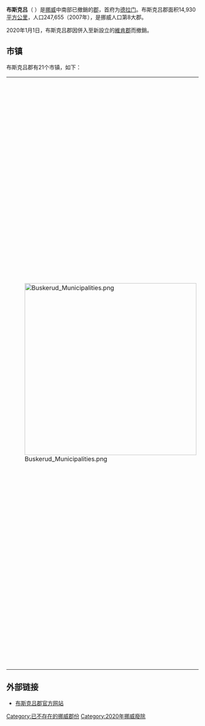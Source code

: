 {{NoteTA
|1=zh-hans:布斯克吕; zh-tw:布斯克魯;
|2=zh:靈厄里克; zh-tw:林格里克;
}}
{{Infobox_Fylke|
name=Buskerud|
fullname=Buskerud fylke|
isocode=06|
capital=[[德拉門|德拉門]]|
governor=Tor Ottar Karlsen (Ap)|
province=[[東挪威|東挪威]]|
arearank=12|
area=14,930|
arealand=13,797|
areapercent=4.53|
population_as_of=2004|
populationrank=8|
population=242,331|
populationpercent=5.29|
populationdensity=18|
populationincrease=6.7|
gdp_as_of=2001|
gdprank=7|
gdp=54,474|
gdppercent=3.57|
gdpcapita=227,626|
incomecapita=155,400|
coatofarms=[[File:Buskerud_våpen.svg|70px]]|
map=[[File:Norway_Counties_Buskerud_Position.svg|200px]] |
}}
'''布斯克吕'''（{{lang-no|Buskerud}} {{audio|Buskerud.ogg|聆听}}）是[[挪威|挪威]]中南部已撤銷的[[挪威行政區劃|郡]]，首府为[[德拉门|德拉门]]。布斯克吕郡面积14,930[[平方公里|平方公里]]，人口247,655（2007年），是挪威人口第8大郡。

2020年1月1日，布斯克吕郡因併入至新設立的[[維肯郡|維肯郡]]而撤銷。

== 市镇 ==
布斯克吕郡有21个市镇，如下：
{|
| [[File:Buskerud_Municipalities.png|450px]]
|
# [[奧爾_(挪威)|奧爾]]（{{lang|no|Ål}}）
# [[德拉门|德拉门]]（{{lang|no|Drammen}}）
# [[弗萊斯貝格|弗萊斯貝格]]（{{lang|no|Flesberg}}）
# [[弗洛_(挪威)|弗洛]]（{{lang|no|Flå}}）
# [[古爾_(挪威)|古爾]]（{{lang|no|Gol}}）
# [[海姆瑟達爾|海姆瑟達爾]]（{{lang|no|Hemsedal}}）
# [[霍爾|霍爾]]（{{lang|no|Hol}}）
# [[霍勒|霍勒]]（{{lang|no|Hole}}）
# [[許呂姆|許呂姆]]（{{lang|no|Hurum}}）
# [[孔斯贝格|孔斯贝格]]（{{lang|no|Kongsberg}}）
# [[克勒德斯赫拉|克勒德斯赫拉]]（{{lang|no|Krødsherad}}）
# [[利耶爾_(挪威)|利耶爾]]（{{lang|no|Lier}}）
# [[莫迪姆|莫迪姆]]（{{lang|no|Modum}}）
# [[下埃伊克爾|下埃伊克爾]]（{{lang|no|Nedre Eiker}}）
# [[內斯_(布斯克呂郡)|內斯]]（{{lang|no|Nes}}）
# [[諾勒-于夫達爾|諾勒-于夫達爾]]（{{lang|no|Nore og Uvdal}}）
# [[上埃伊克爾|上埃伊克爾]]（{{lang|no|Øvre Eiker}}）
# [[靈厄里克|靈厄里克]]（{{lang|no|Ringerike}}）
# [[羅拉格|羅拉格]]（{{lang|no|Rollag}}）
# [[略肯|略肯]]（{{lang|no|Røyken}}）
# [[錫格達爾|錫格達爾]]（{{lang|no|Sigdal}}）
|}

== 外部链接 ==
* [http://www.buskerud.no 布斯克吕郡官方网站] {{Wayback|url=http://www.buskerud.no/ |date=20140830101528 }}

{{Norway-geo-stub}}
{{Buskerud}}

{{DEFAULTSORT:Buskerud}}
[[Category:已不存在的挪威郡份|Category:已不存在的挪威郡份]]
[[Category:2020年挪威廢除|Category:2020年挪威廢除]]
